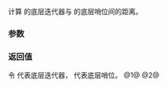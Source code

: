 {{title|operator-{{small|(ranges::transform_view::''sentinel'')}}}}
{{cpp/ranges/transform_view/navbar}}

{{dcl begin}}
{{dcl|num=1|since=c++20|
friend constexpr ranges::range_difference_t&lt;Base&gt;
    operator-( const /*iterator*/&lt;Const&gt;&amp; x, const /*sentinel*/&amp; y )
        requires std::sized_sentinel_for&lt;ranges::sentinel_t&lt;Base&gt;,
                                         ranges::iterator_t&lt;Base&gt;&gt;;
}}
{{dcl|num=2|since=c++20|
friend constexpr ranges::range_difference_t&lt;Base&gt;
    operator-( const /*sentinel*/&amp; y, const /*iterator*/&lt;Const&gt;&amp; x )
        requires std::sized_sentinel_for&lt;ranges::sentinel_t&lt;Base&gt;,
                                         ranges::iterator_t&lt;Base&gt;&gt;;
}}
{{dcl end}}

计算 {{c|x}} 的底层迭代器与 {{c|y}} 的底层哨位间的距离。

{{cpp/hidden friend|{{tt|transform_view::''sentinel''&lt;Const&gt;}}|plural=yes}}

===参数===
{{par begin}}
{{par|x|{{lt|cpp/ranges/transform_view/iterator|迭代器}}}}
{{par|y|哨位}}
{{par end}}

===返回值===
令 {{tti|current_}} 代表底层迭代器，{{tti|end_}} 代表底层哨位。
@1@ {{c|1= x.current_ == y.end_}}
@2@ {{c|1= y.end_ == x.current_}}

{{langlinks|de|en|es|ja|ru}}